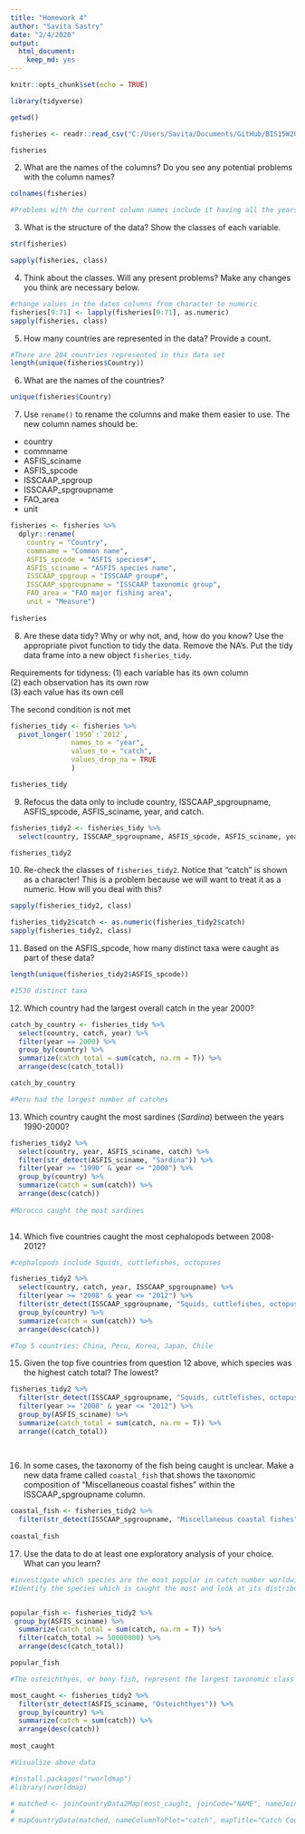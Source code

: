 ```yaml
---
title: "Homework 4"
author: "Savita Sastry"
date: "2/4/2020"
output: 
  html_document: 
    keep_md: yes
---
```


```r
knitr::opts_chunk$set(echo = TRUE)
```

```r
library(tidyverse)
```

```r
getwd()
```

```r
fisheries <- readr::read_csv("C:/Users/Savita/Documents/GitHub/BIS15W2020_ssastry/lab4/data/FAO_1950to2012_111914.csv")

fisheries
```

2. What are the names of the columns? Do you see any potential problems with the column names?
```r
colnames(fisheries)

#Problems with the current column names include it having all the years as columns as well as other stratifications that are not dates. Looks like untidy data
```

3. What is the structure of the data? Show the classes of each variable.

```r
str(fisheries)
```

```r
sapply(fisheries, class)
```

4. Think about the classes. Will any present problems? Make any changes you think are necessary below.

```r
#change values in the dates columns from character to numeric
fisheries[9:71] <- lapply(fisheries[9:71], as.numeric)
sapply(fisheries, class)

```

5. How many countries are represented in the data? Provide a count.

```r
#There are 204 countries represented in this data set
length(unique(fisheries$Country))

```

6. What are the names of the countries?

```r
unique(fisheries$Country)
```


7. Use `rename()` to rename the columns and make them easier to use. The new column names should be:  
+ country
+ commname
+ ASFIS_sciname
+ ASFIS_spcode
+ ISSCAAP_spgroup
+ ISSCAAP_spgroupname
+ FAO_area
+ unit

```r
fisheries <- fisheries %>% 
  dplyr::rename(
    country = "Country",
    commname = "Common name", 
    ASFIS_spcode = "ASFIS species#",
    ASFIS_sciname = "ASFIS species name",  
    ISSCAAP_spgroup = "ISSCAAP group#",
    ISSCAAP_spgroupname = "ISSCAAP taxonomic group", 
    FAO_area = "FAO major fishing area", 
    unit = "Measure")
      
fisheries
```

8. Are these data tidy? Why or why not, and, how do you know? Use the appropriate pivot function to tidy the data. Remove the NA's. Put the tidy data frame into a new object `fisheries_tidy`.  

Requirements for tidyness: 
(1) each variable has its own column  
(2) each observation has its own row  
(3) each value has its own cell  

The second condition is not met

```r

fisheries_tidy <- fisheries %>% 
  pivot_longer(`1950`:`2012`,
               names_to = "year", 
               values_to = "catch",
               values_drop_na = TRUE
               )

fisheries_tidy

```

9. Refocus the data only to include country, ISSCAAP_spgroupname, ASFIS_spcode, ASFIS_sciname, year, and catch.

```r
fisheries_tidy2 <- fisheries_tidy %>%
  select(country, ISSCAAP_spgroupname, ASFIS_spcode, ASFIS_sciname, year, catch)

fisheries_tidy2
```

10. Re-check the classes of `fisheries_tidy2`. Notice that "catch" is shown as a character! This is a problem because we will want to treat it as a numeric. How will you deal with this? 

```r
sapply(fisheries_tidy2, class)
```

```r
fisheries_tidy2$catch <- as.numeric(fisheries_tidy2$catch)
sapply(fisheries_tidy2, class)
```

11. Based on the ASFIS_spcode, how many distinct taxa were caught as part of these data?

```r
length(unique(fisheries_tidy2$ASFIS_spcode))

#1530 distinct taxa
```
 

12. Which country had the largest overall catch in the year 2000?

```r
catch_by_country <- fisheries_tidy %>%
  select(country, catch, year) %>%
  filter(year == 2000) %>%
  group_by(country) %>%
  summarize(catch_total = sum(catch, na.rm = T)) %>%
  arrange(desc(catch_total))

catch_by_country

#Peru had the largest number of catches
```
 
13. Which country caught the most sardines (_Sardina_) between the years 1990-2000?

```r
fisheries_tidy2 %>%
  select(country, year, ASFIS_sciname, catch) %>%
  filter(str_detect(ASFIS_sciname, "Sardina")) %>%
  filter(year >= "1990" & year <= "2000") %>%
  group_by(country) %>%
  summarize(catch = sum(catch)) %>%
  arrange(desc(catch))
 
#Morocco caught the most sardines
  
```

14. Which five countries caught the most cephalopods between 2008-2012?

```r
#cephalopods include Squids, cuttlefishes, octopuses

fisheries_tidy2 %>%
  select(country, catch, year, ISSCAAP_spgroupname) %>%
  filter(year >= "2008" & year <= "2012") %>%
  filter(str_detect(ISSCAAP_spgroupname, "Squids, cuttlefishes, octopuses")) %>%
  group_by(country) %>%
  summarize(catch = sum(catch)) %>%
  arrange(desc(catch))

#Top 5 countries: China, Peru, Korea, Japan, Chile
```

15. Given the top five countries from question 12 above, which species was the highest catch total? The lowest?

```r

fisheries_tidy2 %>%
  filter(str_detect(ISSCAAP_spgroupname, "Squids, cuttlefishes, octopuses")) %>% 
  filter(year >= "2008" & year <= "2012") %>%
  group_by(ASFIS_sciname) %>%
  summarize(catch_total = sum(catch, na.rm = T)) %>%
  arrange((catch_total))
      
  
```


16. In some cases, the taxonomy of the fish being caught is unclear. Make a new data frame called `coastal_fish` that shows the taxonomic composition of "Miscellaneous coastal fishes" within the ISSCAAP_spgroupname column.

```r
coastal_fish <- fisheries_tidy2 %>%
  filter(str_detect(ISSCAAP_spgroupname, "Miscellaneous coastal fishes"))
 
coastal_fish
```



17. Use the data to do at least one exploratory analysis of your choice. What can you learn?

```r
#investigate which species are the most popular in catch number worldwide.
#Identify the species which is caught the most and look at its distribution per country


popular_fish <- fisheries_tidy2 %>%
 group_by(ASFIS_sciname) %>%
  summarize(catch_total = sum(catch, na.rm = T)) %>%
  filter(catch_total >= 50000000) %>%
  arrange(desc(catch_total))

popular_fish

```

```r

#The osteichthyes, or bony fish, represent the largest taxonomic class of vertebrates in the modern world.

most_caught <- fisheries_tidy2 %>%
  filter(str_detect(ASFIS_sciname, "Osteichthyes")) %>%
  group_by(country) %>%
  summarize(catch = sum(catch)) %>%
  arrange(desc(catch))
 
most_caught
```
```r
#Visualize above data

#install.packages("rworldmap")
#library(rworldmap)

```

```r
# matched <- joinCountryData2Map(most_caught, joinCode="NAME", nameJoinColumn="country")
# 
# mapCountryData(matched, nameColumnToPlot="catch", mapTitle="Catch Country Sample", catMethod = "pretty", colourPalette = "heat")

```


